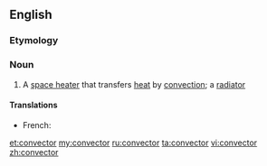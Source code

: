 ==English==
{{wikipedia|dab=convector}}
===Etymology===
{{suffix|convect|or}}

===Noun===
{{en-noun}}

# A [[space heater]] that transfers [[heat]] by [[convection]]; a [[radiator]]

====Translations====
{{trans-top|space heater}}
* French: {{t|fr|convecteur|m}}
{{trans-mid}}
{{trans-bottom}}

[[et:convector]]
[[my:convector]]
[[ru:convector]]
[[ta:convector]]
[[vi:convector]]
[[zh:convector]]